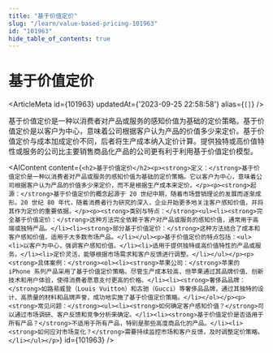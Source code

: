 ```yaml
---
title: "基于价值定价"
slug: "/learn/value-based-pricing-101963"
id: "101963"
hide_table_of_contents: true
---
```



# 基于价值定价

<ArticleMeta id={101963} updatedAt={'2023-09-25 22:58:58'} alias={`[]`} />
<div className='border-solid border-b border-t-0 my-4 border-[var(--ifm-color-gray-300)]' />

基于价值定价是一种以消费者对产品或服务的感知价值为基础的定价策略。基于价值定价是以客户为中心，意味着公司根据客户认为产品的价值多少来定价。基于价值定价与成本加成定价不同，后者将生产成本纳入定价计算。提供独特或高价值特性或服务的公司比主要销售商品化产品的公司更有利于利用基于价值定价模型。

<AIContent content={`<h2>基于价值定价</h2><p><strong>定义：</strong>基于价值定价是一种以消费者对产品或服务的感知价值为基础的定价策略。它以客户为中心，意味着公司根据客户认为产品的价值多少来定价，而不是根据生产成本来定价。</p><p><strong>起源：</strong>基于价值定价的概念起源于 20 世纪中期，随着市场营销理论的发展而逐渐成形。20 世纪 80 年代，随着消费者行为研究的深入，企业开始更多地关注客户感知价值，并将其作为定价的重要依据。</p><p><strong>类别与特点：</strong><ul><li><strong>完全基于价值定价：</strong>这种方法完全依赖于客户对产品或服务的感知价值，通常用于高端或独特产品。</li><li><strong>部分基于价值定价：</strong>这种方法结合了成本和客户感知价值，适用于大多数市场产品。</li></ul><p>基于价值定价的特点包括：<ul><li>以客户为中心，强调客户感知价值。</li><li>适用于提供独特或高价值特性的产品或服务。</li><li>定价灵活，能够根据市场需求和客户反馈进行调整。</li></ul></p><p><strong>具体案例：</strong><ol><li><strong>苹果公司：</strong>苹果的 iPhone 系列产品采用了基于价值定价策略。尽管生产成本较高，但苹果通过其品牌价值、创新技术和用户体验，使得消费者愿意支付更高的价格。</li><li><strong>奢侈品品牌：</strong>如路易威登（Louis Vuitton）和古驰（Gucci）等奢侈品品牌，通过其独特的设计、高质量的材料和品牌声誉，成功地实施了基于价值定价策略。</li></ol></p><p><strong>常见问题：</strong><ul><li><strong>如何确定客户感知价值？</strong>可以通过市场调研、客户反馈和竞争分析来确定。</li><li><strong>基于价值定价是否适用于所有产品？</strong>不适用于所有产品，特别是那些高度商品化的产品。</li><li><strong>如何应对市场变化？</strong>需要持续监控市场和客户反馈，及时调整定价策略。</li></ul></p>`} id={101963} />
